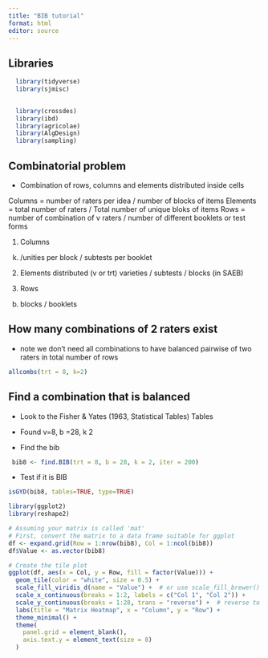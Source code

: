```yaml
---
title: "BIB tutorial"
format: html
editor: source
---
```


## Libraries

```r
   
  library(tidyverse)
  library(sjmisc)
  

  library(crossdes)
  library(ibd)
  library(agricolae)
  library(AlgDesign)
  library(sampling)


```

## Combinatorial problem

-   Combination of rows, columns and elements distributed inside cells

Columns = number of raters per idea / number of blocks of items Elements = total number of raters / Total number of unique bloks of items Rows = number of combination of v raters / number of different booklets or test forms

1.  Columns

<!-- -->

(k) /unities per block / subtests per booklet

<!-- -->

2.  Elements distributed (v or trt) varieties / subtests / blocks (in SAEB)

3.  Rows

<!-- -->

(b) blocks / booklets

## How many combinations of 2 raters exist

-   note we don't need all combinations to have balanced pairwise of two raters in total number of rows

```r

allcombs(trt = 8, k=2)

```

## Find a combination that is balanced

-   Look to the Fisher & Yates (1963, Statistical Tables) Tables

-  Found v=8, b =28, k 2

-  Find the bib

```r

 bib8 <- find.BIB(trt = 8, b = 28, k = 2, iter = 200)

```

-   Test if it is BIB

```r

isGYD(bib8, tables=TRUE, type=TRUE)
```


```r
library(ggplot2)
library(reshape2)

# Assuming your matrix is called 'mat'
# First, convert the matrix to a data frame suitable for ggplot
df <- expand.grid(Row = 1:nrow(bib8), Col = 1:ncol(bib8))
df$Value <- as.vector(bib8)

# Create the tile plot
ggplot(df, aes(x = Col, y = Row, fill = factor(Value))) +
  geom_tile(color = "white", size = 0.5) +
  scale_fill_viridis_d(name = "Value") +  # or use scale_fill_brewer()
  scale_x_continuous(breaks = 1:2, labels = c("Col 1", "Col 2")) +
  scale_y_continuous(breaks = 1:28, trans = "reverse") +  # reverse to match matrix layout
  labs(title = "Matrix Heatmap", x = "Column", y = "Row") +
  theme_minimal() +
  theme(
    panel.grid = element_blank(),
    axis.text.y = element_text(size = 8)
  )
```

